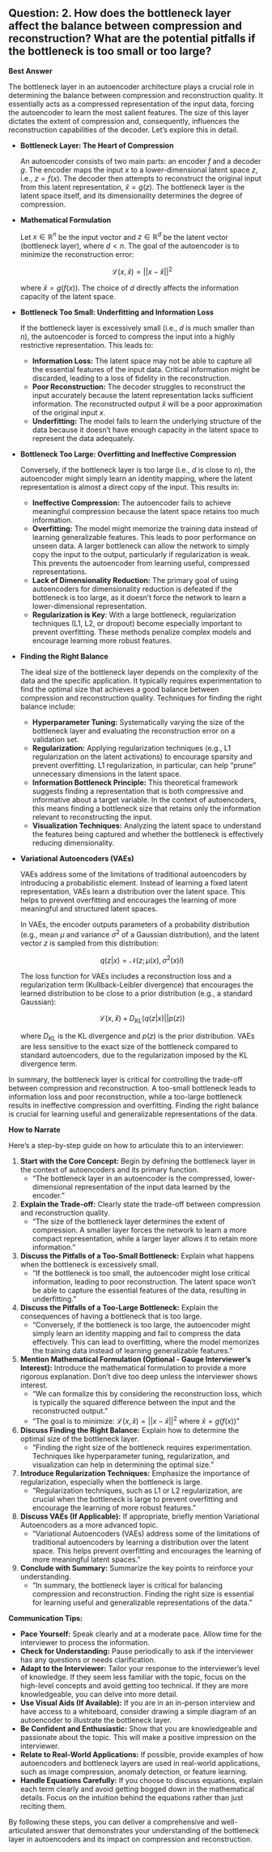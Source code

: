## Question: 2. How does the bottleneck layer affect the balance between compression and reconstruction? What are the potential pitfalls if the bottleneck is too small or too large?

**Best Answer**

The bottleneck layer in an autoencoder architecture plays a crucial role in determining the balance between compression and reconstruction quality. It essentially acts as a compressed representation of the input data, forcing the autoencoder to learn the most salient features. The size of this layer dictates the extent of compression and, consequently, influences the reconstruction capabilities of the decoder. Let's explore this in detail.

*   **Bottleneck Layer: The Heart of Compression**

    An autoencoder consists of two main parts: an encoder $f$ and a decoder $g$. The encoder maps the input $x$ to a lower-dimensional latent space $z$, i.e., $z = f(x)$. The decoder then attempts to reconstruct the original input from this latent representation, $\hat{x} = g(z)$. The bottleneck layer is the latent space itself, and its dimensionality determines the degree of compression.

*   **Mathematical Formulation**

    Let $x \in \mathbb{R}^n$ be the input vector and $z \in \mathbb{R}^d$ be the latent vector (bottleneck layer), where $d < n$. The goal of the autoencoder is to minimize the reconstruction error:

    $$
    \mathcal{L}(x, \hat{x}) = ||x - \hat{x}||^2
    $$

    where $\hat{x} = g(f(x))$. The choice of $d$ directly affects the information capacity of the latent space.

*   **Bottleneck Too Small: Underfitting and Information Loss**

    If the bottleneck layer is excessively small (i.e., $d$ is much smaller than $n$), the autoencoder is forced to compress the input into a highly restrictive representation. This leads to:

    *   **Information Loss:** The latent space may not be able to capture all the essential features of the input data. Critical information might be discarded, leading to a loss of fidelity in the reconstruction.
    *   **Poor Reconstruction:** The decoder struggles to reconstruct the input accurately because the latent representation lacks sufficient information. The reconstructed output $\hat{x}$ will be a poor approximation of the original input $x$.
    *   **Underfitting:** The model fails to learn the underlying structure of the data because it doesn't have enough capacity in the latent space to represent the data adequately.

*   **Bottleneck Too Large: Overfitting and Ineffective Compression**

    Conversely, if the bottleneck layer is too large (i.e., $d$ is close to $n$), the autoencoder might simply learn an identity mapping, where the latent representation is almost a direct copy of the input. This results in:

    *   **Ineffective Compression:** The autoencoder fails to achieve meaningful compression because the latent space retains too much information.
    *   **Overfitting:** The model might memorize the training data instead of learning generalizable features. This leads to poor performance on unseen data.  A larger bottleneck can allow the network to simply copy the input to the output, particularly if regularization is weak.  This prevents the autoencoder from learning useful, compressed representations.
    *   **Lack of Dimensionality Reduction:** The primary goal of using autoencoders for dimensionality reduction is defeated if the bottleneck is too large, as it doesn't force the network to learn a lower-dimensional representation.
    *   **Regularization is Key**: With a large bottleneck, regularization techniques (L1, L2, or dropout) become especially important to prevent overfitting.  These methods penalize complex models and encourage learning more robust features.

*   **Finding the Right Balance**

    The ideal size of the bottleneck layer depends on the complexity of the data and the specific application. It typically requires experimentation to find the optimal size that achieves a good balance between compression and reconstruction quality. Techniques for finding the right balance include:

    *   **Hyperparameter Tuning:** Systematically varying the size of the bottleneck layer and evaluating the reconstruction error on a validation set.
    *   **Regularization:** Applying regularization techniques (e.g., L1 regularization on the latent activations) to encourage sparsity and prevent overfitting.  L1 regularization, in particular, can help "prune" unnecessary dimensions in the latent space.
    *   **Information Bottleneck Principle:**  This theoretical framework suggests finding a representation that is both compressive and informative about a target variable. In the context of autoencoders, this means finding a bottleneck size that retains only the information relevant to reconstructing the input.
    *   **Visualization Techniques:** Analyzing the latent space to understand the features being captured and whether the bottleneck is effectively reducing dimensionality.

*   **Variational Autoencoders (VAEs)**

    VAEs address some of the limitations of traditional autoencoders by introducing a probabilistic element. Instead of learning a fixed latent representation, VAEs learn a distribution over the latent space. This helps to prevent overfitting and encourages the learning of more meaningful and structured latent spaces.

    In VAEs, the encoder outputs parameters of a probability distribution (e.g., mean $\mu$ and variance $\sigma^2$ of a Gaussian distribution), and the latent vector $z$ is sampled from this distribution:

    $$
    q(z|x) = \mathcal{N}(z; \mu(x), \sigma^2(x)I)
    $$

    The loss function for VAEs includes a reconstruction loss and a regularization term (Kullback-Leibler divergence) that encourages the learned distribution to be close to a prior distribution (e.g., a standard Gaussian):

    $$
    \mathcal{L}(x, \hat{x}) + D_{KL}(q(z|x) || p(z))
    $$

    where $D_{KL}$ is the KL divergence and $p(z)$ is the prior distribution.  VAEs are less sensitive to the exact size of the bottleneck compared to standard autoencoders, due to the regularization imposed by the KL divergence term.

In summary, the bottleneck layer is critical for controlling the trade-off between compression and reconstruction. A too-small bottleneck leads to information loss and poor reconstruction, while a too-large bottleneck results in ineffective compression and overfitting. Finding the right balance is crucial for learning useful and generalizable representations of the data.

**How to Narrate**

Here's a step-by-step guide on how to articulate this to an interviewer:

1.  **Start with the Core Concept:** Begin by defining the bottleneck layer in the context of autoencoders and its primary function.
    *   "The bottleneck layer in an autoencoder is the compressed, lower-dimensional representation of the input data learned by the encoder."

2.  **Explain the Trade-off:** Clearly state the trade-off between compression and reconstruction quality.
    *   "The size of the bottleneck layer determines the extent of compression. A smaller layer forces the network to learn a more compact representation, while a larger layer allows it to retain more information."

3.  **Discuss the Pitfalls of a Too-Small Bottleneck:** Explain what happens when the bottleneck is excessively small.
    *   "If the bottleneck is too small, the autoencoder might lose critical information, leading to poor reconstruction. The latent space won't be able to capture the essential features of the data, resulting in underfitting."

4.  **Discuss the Pitfalls of a Too-Large Bottleneck:** Explain the consequences of having a bottleneck that is too large.
    *   "Conversely, if the bottleneck is too large, the autoencoder might simply learn an identity mapping and fail to compress the data effectively. This can lead to overfitting, where the model memorizes the training data instead of learning generalizable features."

5.  **Mention Mathematical Formulation (Optional - Gauge Interviewer's Interest):** Introduce the mathematical formulation to provide a more rigorous explanation. Don't dive too deep unless the interviewer shows interest.
    *   "We can formalize this by considering the reconstruction loss, which is typically the squared difference between the input and the reconstructed output."
    *   "The goal is to minimize: $\mathcal{L}(x, \hat{x}) = ||x - \hat{x}||^2$ where $\hat{x} = g(f(x))$"

6.  **Discuss Finding the Right Balance:** Explain how to determine the optimal size of the bottleneck layer.
    *   "Finding the right size of the bottleneck requires experimentation. Techniques like hyperparameter tuning, regularization, and visualization can help in determining the optimal size."

7.  **Introduce Regularization Techniques:** Emphasize the importance of regularization, especially when the bottleneck is large.
    *   "Regularization techniques, such as L1 or L2 regularization, are crucial when the bottleneck is large to prevent overfitting and encourage the learning of more robust features."

8.  **Discuss VAEs (If Applicable):** If appropriate, briefly mention Variational Autoencoders as a more advanced topic.
    *   "Variational Autoencoders (VAEs) address some of the limitations of traditional autoencoders by learning a distribution over the latent space. This helps prevent overfitting and encourages the learning of more meaningful latent spaces."

9.  **Conclude with Summary:** Summarize the key points to reinforce your understanding.
    *   "In summary, the bottleneck layer is critical for balancing compression and reconstruction. Finding the right size is essential for learning useful and generalizable representations of the data."

**Communication Tips:**

*   **Pace Yourself:** Speak clearly and at a moderate pace. Allow time for the interviewer to process the information.
*   **Check for Understanding:** Pause periodically to ask if the interviewer has any questions or needs clarification.
*   **Adapt to the Interviewer:** Tailor your response to the interviewer's level of knowledge. If they seem less familiar with the topic, focus on the high-level concepts and avoid getting too technical. If they are more knowledgeable, you can delve into more detail.
*   **Use Visual Aids (If Available):** If you are in an in-person interview and have access to a whiteboard, consider drawing a simple diagram of an autoencoder to illustrate the bottleneck layer.
*   **Be Confident and Enthusiastic:** Show that you are knowledgeable and passionate about the topic. This will make a positive impression on the interviewer.
*   **Relate to Real-World Applications:** If possible, provide examples of how autoencoders and bottleneck layers are used in real-world applications, such as image compression, anomaly detection, or feature learning.
*   **Handle Equations Carefully:** If you choose to discuss equations, explain each term clearly and avoid getting bogged down in the mathematical details. Focus on the intuition behind the equations rather than just reciting them.

By following these steps, you can deliver a comprehensive and well-articulated answer that demonstrates your understanding of the bottleneck layer in autoencoders and its impact on compression and reconstruction.
